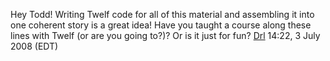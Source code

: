 Hey Todd!  Writing Twelf code for all of this material and assembling it into one coherent story is a great idea!  Have you taught a course along these lines with Twelf (or are you going to?)?  Or is it just for fun?  [[User:Drl|Drl]] 14:22, 3 July 2008 (EDT)